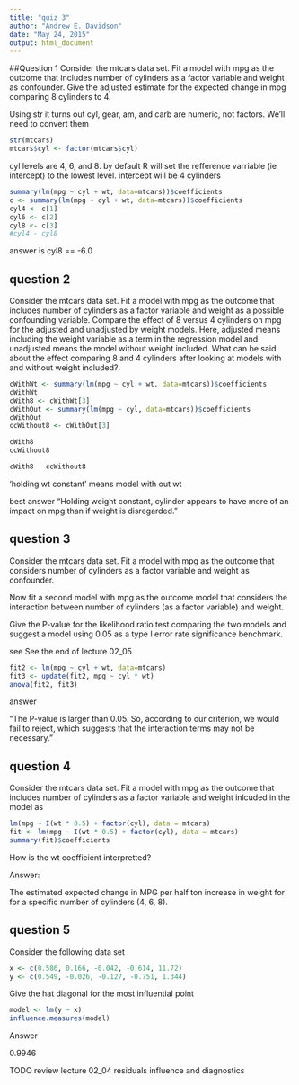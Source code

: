 ```yaml
---
title: "quiz 3"
author: "Andrew E. Davidson"
date: "May 24, 2015"
output: html_document
---
```


##Question 1
Consider the mtcars data set. Fit a model with mpg as the outcome that includes number of cylinders as a factor variable and weight as confounder. Give the adjusted estimate for the expected change in mpg comparing 8 cylinders to 4.

Using str it turns out cyl, gear, am, and carb are numeric, not factors. We'll
need to convert them
```r
str(mtcars)
mtcars$cyl <- factor(mtcars$cyl)
```

cyl levels are 4, 6, and 8. by default R will set the refference varriable 
(ie intercept) to the lowest level. intercept will be 4 cylinders
```r
summary(lm(mpg ~ cyl + wt, data=mtcars))$coefficients
c <- summary(lm(mpg ~ cyl + wt, data=mtcars))$coefficients
cyl4 <- c[1]
cyl6 <- c[2]
cyl8 <- c[3]
#cyl4 - cyl8
```
answer is cyl8 == -6.0


## question 2
Consider the mtcars data set. Fit a model with mpg as the outcome that includes number of cylinders as a factor variable and weight as a possible confounding variable. Compare the effect of 8 versus 4 cylinders on mpg for the adjusted and unadjusted by weight models. Here, adjusted means including the weight variable as a term in the regression model and unadjusted means the model without weight included. What can be said about the effect comparing 8 and 4 cylinders after looking at models with and without weight included?.

```r
cWithWt <- summary(lm(mpg ~ cyl + wt, data=mtcars))$coefficients
cWithWt
cWith8 <- cWithWt[3]
cWithOut <- summary(lm(mpg ~ cyl, data=mtcars))$coefficients
cWithOut
ccWithout8 <- cWithOut[3]

cWith8
ccWithout8

cWith8 - ccWithout8
```
'holding wt constant' means model with out wt


best answer
"Holding weight constant, cylinder appears to have more of an impact on mpg than if weight is disregarded."


## question 3
Consider the mtcars data set. Fit a model with mpg as the outcome that considers number of cylinders as a factor variable and weight as confounder. 

Now fit a second model with mpg as the outcome model that considers the interaction between number of cylinders (as a factor variable) and weight. 

Give the P-value for the likelihood ratio test comparing the two models and suggest a model using 0.05 as a type I error rate significance benchmark.

see See the end of lecture 02_05

```r
fit2 <- lm(mpg ~ cyl + wt, data=mtcars)
fit3 <- update(fit2, mpg ~ cyl * wt)
anova(fit2, fit3)
```


answer

"The P-value is larger than 0.05. So, according to our criterion, we would fail to reject, which suggests that the interaction terms may not be necessary."

## question 4
Consider the mtcars data set. Fit a model with mpg as the outcome that includes number of cylinders as a factor variable and weight inlcuded in the model as

```r
lm(mpg ~ I(wt * 0.5) + factor(cyl), data = mtcars)
fit <- lm(mpg ~ I(wt * 0.5) + factor(cyl), data = mtcars)
summary(fit)$coefficients
```

How is the wt coefficient interpretted?

Answer:

The estimated expected change in MPG per half ton increase in weight for for a specific number of cylinders (4, 6, 8).

## question 5
Consider the following data set

```r
x <- c(0.586, 0.166, -0.042, -0.614, 11.72)
y <- c(0.549, -0.026, -0.127, -0.751, 1.344)
```
Give the hat diagonal for the most influential point

```r
model <- lm(y ~ x)
influence.measures(model)
```

Answer

0.9946

TODO review lecture 02_04 residuals influence and diagnostics
